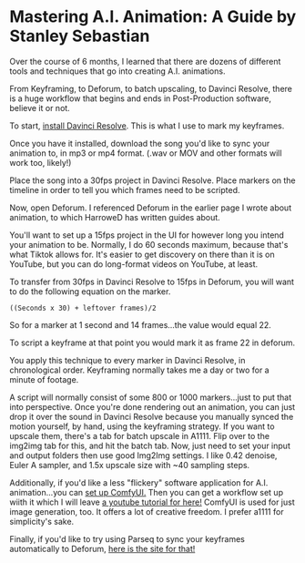 # Mastering A.I. Animation: A Guide by Stanley Sebastian

Over the course of 6 months, I learned that there are dozens of different tools and techniques that go into creating A.I. animations.

From Keyframing, to Deforum, to batch upscaling, to Davinci Resolve, there is a huge workflow that begins and ends in Post-Production software, believe it or not.

To start, [install Davinci Resolve](https://www.blackmagicdesign.com/products/davinciresolve). This is what I use to mark my keyframes.

Once you have it installed, download the song you'd like to sync your animation to, in mp3 or mp4 format. (.wav or MOV and other formats will work too, likely!)

Place the song into a 30fps project in Davinci Resolve. Place markers on the timeline in order to tell you which frames need to be scripted.

Now, open Deforum. I referenced Deforum in the earlier page I wrote about animation, to which HarroweD has written guides about.

You'll want to set up a 15fps project in the UI for however long you intend your animation to be. Normally, I do 60 seconds maximum, because that's what Tiktok allows for. It's easier to get discovery on there than it is on YouTube, but you can do long-format videos on YouTube, at least.

To transfer from 30fps in Davinci Resolve to 15fps in Deforum, you will want to do the following equation on the marker.

`((Seconds x 30) + leftover frames)/2`

So for a marker at 1 second and 14 frames...the value would equal 22.

To script a keyframe at that point you would mark it as frame 22 in deforum.

You apply this technique to every marker in Davinci Resolve, in chronological order. Keyframing normally takes me a day or two for a minute of footage.

A script will normally consist of some 800 or 1000 markers...just to put that into perspective. Once you're done rendering out an animation, you can just drop it over the sound in Davinci Resolve because you manually synced the motion yourself, by hand, using the keyframing strategy. If you want to upscale them, there's a tab for batch upscale in A1111. Flip over to the img2img tab for this, and hit the batch tab. Now, just need to set your input and output folders then use good Img2Img settings. I like 0.42 denoise, Euler A sampler, and 1.5x upscale size with ~40 sampling steps.

Additionally, if you'd like a less "flickery" software application for A.I. animation...you can [set up ComfyUI.](https://youtu.be/KTPLOqAMR0s?si=RAOngoxzsVBZUPWU) Then you can get a workflow set up wiith it which I will leave [a youtube tutorial for here!](https://www.youtube.com/watch?v=iucrcWQ4bnE) ComfyUI is used for just image generation, too. It offers a lot of creative freedom. I prefer a1111 for simplicity's sake.

Finally, if you'd like to try using Parseq to sync your keyframes automatically to Deforum, [here is the site for that!](https://sd-parseq.web.app/?docId=doc-871aef32-1383-4fb0-9b81-1dd2265273ad)
